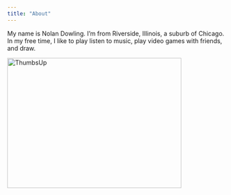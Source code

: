 ---
title: "About"
---

My name is Nolan Dowling. I'm from Riverside, Illinois, a suburb of Chicago. In my free time, I like to play listen to music, play video games with friends, and draw.

<img src="images/thumbsUp.jpg" alt="ThumbsUp" width="400" height="300"/>
